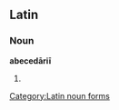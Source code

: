==Latin==

===Noun===
'''abecedāriī''' {{n}}

# {{inflection of|abecedarium|abecedārium|gen|s|lang=la}}

[[Category:Latin noun forms]]